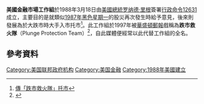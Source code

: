'''美國金融市場工作組'''於1988年3月18日由[[美國總統|美國總統]][[罗纳德·里根|罗纳德·里根]]簽署[[行政命令_(美國)|行政命令12631]]成立，主要目的是就類似[[1987年黑色星期一|1987年黑色星期一]]的股災再次發生時給予意見，後來則發展為於大跌市時大手入市托市<REF>[http://hk.news.yahoo.com/%E5%82%B3-%E8%B7%8C%E5%B8%82%E6%95%91%E7%81%AB%E9%9A%8A-%E6%89%98%E5%B8%82-222753296.html 傳「跌市救火隊」托市]</REF>。此工作組於1997年被[[華盛頓郵報|華盛頓郵報]]戲稱為'''跌市救火隊'''（Plunge Protection Team）<ref>{{cite news| url=http://www.washingtonpost.com/wp-srv/business/longterm/blackm/plunge.htm | work=The Washington Post | date=1997-02-23 | title=Plunge Protection Team}}</ref>，自此媒體便經常以此代替工作組的全名。
==參考資料==
{{reflist}}

[[Category:美国联邦政府机构|Category:美国联邦政府机构]]
[[Category:美国金融|Category:美国金融]]
[[Category:1988年美國建立|Category:1988年美國建立]]